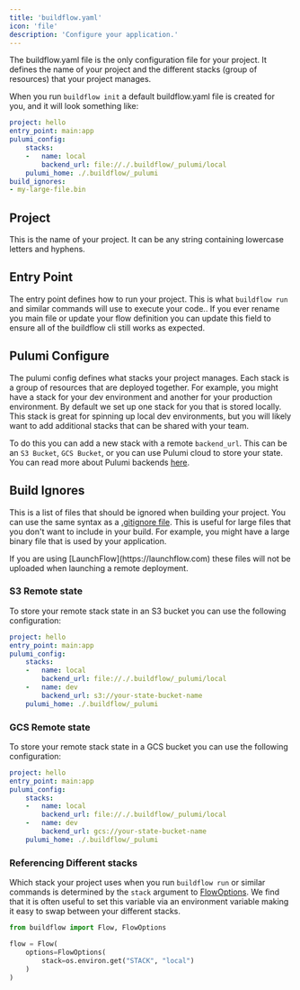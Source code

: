 ```yaml
---
title: 'buildflow.yaml'
icon: 'file'
description: 'Configure your application.'
---
```


The buildflow.yaml file is the only configuration file for your project. It defines the name of your project and the different stacks (group of resources) that your project manages.

When you run `buildflow init` a default buildflow.yaml file is created for you, and it will look something like:

```yaml
project: hello
entry_point: main:app
pulumi_config:
    stacks:
    -   name: local
        backend_url: file://./.buildflow/_pulumi/local
    pulumi_home: ./.buildflow/_pulumi
build_ignores:
- my-large-file.bin
```

## Project

This is the name of your project. It can be any string containing lowercase letters and hyphens.

## Entry Point

The entry point defines how to run your project. This is what `buildflow run` and similar commands will use to execute your code.. If you ever rename you main file or update your flow definition you can update this field to ensure all of the buildflow cli still works as expected.

## Pulumi Configure

The pulumi config defines what stacks your project manages. Each stack is a group of resources that are deployed together. For example, you might have a stack for your dev environment and another for your production environment.
By default we set up one stack for you that is stored locally. This stack is great for spinning up local dev environments, but you will likely want to add additional stacks that can be shared with your team.

To do this you can add a new stack with a remote `backend_url`. This can be an `S3 Bucket`, `GCS Bucket`, or you can use Pulumi cloud to store your state. You can read more about Pulumi backends [here](https://www.pulumi.com/docs/intro/concepts/state/).

## Build Ignores

This is a list of files that should be ignored when building your project. You can use the same syntax as a [.gitignore file](https://git-scm.com/docs/gitignore). 
This is useful for large files that you don't want to include in your build.
For example, you might have a large binary file that is used by your application.

<Tip>
    If you are using [LaunchFlow](https://launchflow.com) these files will not be uploaded when launching a remote deployment.
</Tip>

### S3 Remote state

To store your remote stack state in an S3 bucket you can use the following configuration:

```yaml
project: hello
entry_point: main:app
pulumi_config:
    stacks:
    -   name: local
        backend_url: file://./.buildflow/_pulumi/local
    -   name: dev
        backend_url: s3://your-state-bucket-name
    pulumi_home: ./.buildflow/_pulumi
```

### GCS Remote state

To store your remote stack state in a GCS bucket you can use the following configuration:

```yaml
project: hello
entry_point: main:app
pulumi_config:
    stacks:
    -   name: local
        backend_url: file://./.buildflow/_pulumi/local
    -   name: dev
        backend_url: gcs://your-state-bucket-name
    pulumi_home: ./.buildflow/_pulumi
```

### Referencing Different stacks

Which stack your project uses when you run `buildflow run` or similar commands is determined by the `stack` argument to [FlowOptions](/programming-guide/flows#infrastructure). We find that it is often useful to set this variable via an environment variable making it easy to swap between your different stacks.

```python
from buildflow import Flow, FlowOptions

flow = Flow(
    options=FlowOptions(
        stack=os.environ.get("STACK", "local")
    )
)
```
